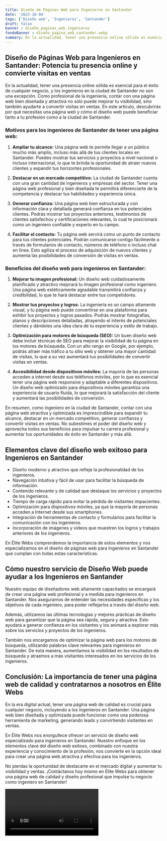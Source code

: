 ```yaml
---
title: Diseño de Páginas Web para Ingenieros en Santander
date: '2023-10-04'
tags: ['Diseño web', 'Ingenieros', 'Santander']
draft: false
banner : diseño_paginas_web_ingenieros
fondoBanner : diseño_pagina_web_santander.webp
summary: En la actualidad, tener una presencia online sólida es esencial para el éxito de cualquier negocio, y los ingenieros en la ciudad de Santander no son una excepción. Como profesional de la ingeniería, contar con una página web bien diseñada y atractiva no solo puede mejorar tu visibilidad, sino también ayudarte a convertir visitas en ventas. En este artículo, descubrirás por qué necesitas una página web y cómo el diseño web puede beneficiar tanto a tu profesión como a la ciudad de Santander.
---
```


## **Diseño de Páginas Web para Ingenieros en Santander: Potencia tu presencia online y convierte visitas en ventas**

En la actualidad, tener una presencia online sólida es esencial para el éxito de cualquier negocio, y los ingenieros en la ciudad de Santander no son una excepción. Como profesional de la ingeniería, contar con una página web bien diseñada y atractiva no solo puede mejorar tu visibilidad, sino también ayudarte a convertir visitas en ventas. En este artículo, descubrirás por qué necesitas una página web y cómo el diseño web puede beneficiar tanto a tu profesión como a la ciudad de Santander.

### **Motivos para los ingenieros de Santander de tener una página web:**

1. **Ampliar tu alcance:** Una página web te permite llegar a un público mucho más amplio, incluso más allá de tus clientes locales en Santander. Puedes mostrar tus servicios y proyectos a nivel nacional o incluso internacional, lo que te brinda la oportunidad de atraer nuevos clientes y expandir tus horizontes profesionales.

2. **Destacar en un mercado competitivo:** La ciudad de Santander cuenta con una gran cantidad de ingenieros y empresas del sector. Tener una página web profesional y bien diseñada te permitirá diferenciarte de la competencia y destacar tus habilidades y experiencia única.

3. **Generar confianza:** Una página web bien estructurada y con información clara y detallada generará confianza en tus potenciales clientes. Podrás mostrar tus proyectos anteriores, testimonios de clientes satisfechos y certificaciones relevantes, lo cual te posicionará como un ingeniero confiable y experto en tu campo.

4. **Facilitar el contacto:** Tu página web servirá como un punto de contacto para tus clientes potenciales. Podrán comunicarse contigo fácilmente a través de formularios de contacto, números de teléfono o incluso chat en línea. Esto agiliza el proceso de adquisición de nuevos clientes y aumenta las posibilidades de conversión de visitas en ventas.

### **Beneficios del diseño web para ingenieros en Santander:**

1. **Mejorar tu imagen profesional:** Un diseño web cuidadosamente planificado y atractivo mejorará tu imagen profesional como ingeniero. Una página web estéticamente agradable transmitirá confianza y credibilidad, lo que te hará destacar entre tus competidores.

2. **Mostrar tus proyectos y logros:** La ingeniería es un campo altamente visual, y tu página web puede convertirse en una plataforma para exhibir tus proyectos y logros pasados. Podrás mostrar fotografías, planos y descripciones detalladas, atrayendo el interés de potenciales clientes y dándoles una idea clara de tu experiencia y estilo de trabajo.

3. **Optimización para motores de búsqueda (SEO):** Un buen diseño web debe incluir técnicas de SEO para mejorar la visibilidad de tu página en los motores de búsqueda. Con un alto rango en Google, por ejemplo, podrás atraer más tráfico a tu sitio web y obtener una mayor cantidad de visitas, lo que a su vez aumentará tus posibilidades de convertir visitas en ventas.

4. **Accesibilidad desde dispositivos móviles:** La mayoría de las personas acceden a internet desde sus teléfonos móviles, por lo que es esencial tener una página web responsive y adaptable a diferentes dispositivos. Un diseño web optimizado para dispositivos móviles garantiza una experiencia de usuario fluida, lo que mejorará la satisfacción del cliente y aumentará las posibilidades de conversión.

En resumen, como ingeniero en la ciudad de Santander, contar con una página web atractiva y optimizada es imprescindible para expandir tu alcance, destacar en un mercado competitivo, generar confianza y convertir visitas en ventas. No subestimes el poder del diseño web y aprovecha todos sus beneficios para impulsar tu carrera profesional y aumentar tus oportunidades de éxito en Santander y más allá.

<GifSeo />

<Cta />

## Elementos clave del diseño web exitoso para Ingenieros en Santander

- Diseño moderno y atractivo que refleje la profesionalidad de los ingenieros.
- Navegación intuitiva y fácil de usar para facilitar la búsqueda de información.
- Contenido relevante y de calidad que destaque los servicios y proyectos de los ingenieros.
- Tiempo de carga rápido para evitar la pérdida de visitantes impacientes.
- Optimización para dispositivos móviles, ya que la mayoría de personas acceden a Internet desde sus smartphones.
- Integración de herramientas de contacto y formularios para facilitar la comunicación con los ingenieros.
- Incorporación de imágenes y videos que muestren los logros y trabajos anteriores de los ingenieros.

En Élite Webs comprendemos la importancia de estos elementos y nos especializamos en el diseño de páginas web para Ingenieros en Santander que cumplan con todas estas características. 

## Cómo nuestro servicio de Diseño Web puede ayudar a los Ingenieros en Santander

Nuestro equipo de diseñadores web altamente capacitados se encargará de crear una página web profesional y a medida para ingenieros en Santander. Nos aseguramos de entender las necesidades específicas y los objetivos de cada ingeniero, para poder reflejarlos a través del diseño web.

Además, utilizamos las últimas tecnologías y mejores prácticas de diseño web para garantizar que la página sea rápida, segura y atractiva. Esto ayudará a generar confianza en los visitantes y los animará a explorar más sobre los servicios y proyectos de los ingenieros.

También nos encargamos de optimizar la página web para los motores de búsqueda, utilizando palabras clave relevantes para ingenieros en Santander. De esta manera, aumentamos la visibilidad en los resultados de búsqueda y atraemos a más visitantes interesados en los servicios de los ingenieros.

## Conclusión: La importancia de tener una página web de calidad y contratarnos a nosotros en Élite Webs

En la era digital actual, tener una página web de calidad es crucial para cualquier negocio, incluyendo a los ingenieros en Santander. Una página web bien diseñada y optimizada puede funcionar como una poderosa herramienta de marketing, generando leads y convirtiendo visitantes en ventas.

En Élite Webs nos enorgullece ofrecer un servicio de diseño web especializado para ingenieros en Santander. Nuestro enfoque en los elementos clave del diseño web exitoso, combinado con nuestra experiencia y conocimiento de la profesión, nos convierte en la opción ideal para crear una página web atractiva y efectiva para los ingenieros.

No pierdas la oportunidad de destacarte en el mercado digital y aumentar tu visibilidad y ventas. ¡Contáctanos hoy mismo en Élite Webs para obtener una página web de calidad y diseño profesional que impulse tu negocio como ingeniero en Santander!

<Video />

<CtaBot job='Ingenieros' city='Santander'/>

<Gmaps query='Santander+españa+maps' />
